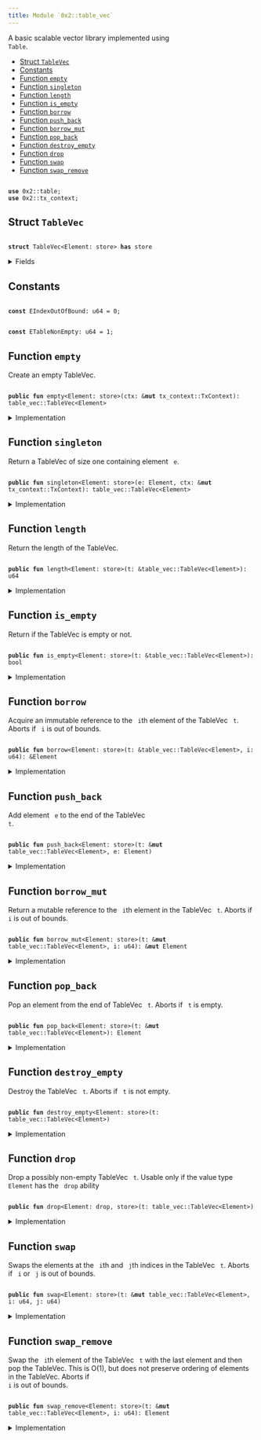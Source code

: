 ```yaml
---
title: Module `0x2::table_vec`
---
```


A basic scalable vector library implemented using <code>
Table</code>.


-  [Struct `TableVec`](#0x2_table_vec_TableVec)
-  [Constants](#@Constants_0)
-  [Function `empty`](#0x2_table_vec_empty)
-  [Function `singleton`](#0x2_table_vec_singleton)
-  [Function `length`](#0x2_table_vec_length)
-  [Function `is_empty`](#0x2_table_vec_is_empty)
-  [Function `borrow`](#0x2_table_vec_borrow)
-  [Function `push_back`](#0x2_table_vec_push_back)
-  [Function `borrow_mut`](#0x2_table_vec_borrow_mut)
-  [Function `pop_back`](#0x2_table_vec_pop_back)
-  [Function `destroy_empty`](#0x2_table_vec_destroy_empty)
-  [Function `drop`](#0x2_table_vec_drop)
-  [Function `swap`](#0x2_table_vec_swap)
-  [Function `swap_remove`](#0x2_table_vec_swap_remove)


<pre><code>
<b>use</b> <Link href="../iota-framework/table.md#0x2_table">0x2::table</Link>;
<b>use</b> <Link href="../iota-framework/tx_context.md#0x2_tx_context">0x2::tx_context</Link>;
</code></pre>



<Link id="0x2_table_vec_TableVec"></Link>

## Struct `TableVec`



<pre><code>
<b>struct</b> <Link href="../iota-framework/table_vec.md#0x2_table_vec_TableVec">TableVec</Link>&lt;Element: store&gt; <b>has</b> store
</code></pre>



<details>
<summary>Fields</summary>


<dl>
<dt>
<code>
contents: <Link href="../iota-framework/table.md#0x2_table_Table">table::Table</Link>&lt;u64, Element&gt;</code>
</dt>
<dd>
 The contents of the table vector.
</dd>
</dl>


</details>

<Link id="@Constants_0"></Link>

## Constants


<Link id="0x2_table_vec_EIndexOutOfBound"></Link>



<pre><code>
<b>const</b> <Link href="../iota-framework/table_vec.md#0x2_table_vec_EIndexOutOfBound">EIndexOutOfBound</Link>: u64 = 0;
</code></pre>



<Link id="0x2_table_vec_ETableNonEmpty"></Link>



<pre><code>
<b>const</b> <Link href="../iota-framework/table_vec.md#0x2_table_vec_ETableNonEmpty">ETableNonEmpty</Link>: u64 = 1;
</code></pre>



<Link id="0x2_table_vec_empty"></Link>

## Function `empty`

Create an empty TableVec.


<pre><code>
<b>public</b> <b>fun</b> <Link href="../iota-framework/table_vec.md#0x2_table_vec_empty">empty</Link>&lt;Element: store&gt;(ctx: &<b>mut</b> <Link href="../iota-framework/tx_context.md#0x2_tx_context_TxContext">tx_context::TxContext</Link>): <Link href="../iota-framework/table_vec.md#0x2_table_vec_TableVec">table_vec::TableVec</Link>&lt;Element&gt;
</code></pre>



<details>
<summary>Implementation</summary>


<pre><code>
<b>public</b> <b>fun</b> <Link href="../iota-framework/table_vec.md#0x2_table_vec_empty">empty</Link>&lt;Element: store&gt;(ctx: &<b>mut</b> TxContext): <Link href="../iota-framework/table_vec.md#0x2_table_vec_TableVec">TableVec</Link>&lt;Element&gt; \{
    <Link href="../iota-framework/table_vec.md#0x2_table_vec_TableVec">TableVec</Link> \{
        contents: <Link href="../iota-framework/table.md#0x2_table_new">table::new</Link>(ctx)
    }
}
</code></pre>



</details>

<Link id="0x2_table_vec_singleton"></Link>

## Function `singleton`

Return a TableVec of size one containing element <code>
e</code>.


<pre><code>
<b>public</b> <b>fun</b> <Link href="../iota-framework/table_vec.md#0x2_table_vec_singleton">singleton</Link>&lt;Element: store&gt;(e: Element, ctx: &<b>mut</b> <Link href="../iota-framework/tx_context.md#0x2_tx_context_TxContext">tx_context::TxContext</Link>): <Link href="../iota-framework/table_vec.md#0x2_table_vec_TableVec">table_vec::TableVec</Link>&lt;Element&gt;
</code></pre>



<details>
<summary>Implementation</summary>


<pre><code>
<b>public</b> <b>fun</b> <Link href="../iota-framework/table_vec.md#0x2_table_vec_singleton">singleton</Link>&lt;Element: store&gt;(e: Element, ctx: &<b>mut</b> TxContext): <Link href="../iota-framework/table_vec.md#0x2_table_vec_TableVec">TableVec</Link>&lt;Element&gt; \{
    <b>let</b> <b>mut</b> t = <Link href="../iota-framework/table_vec.md#0x2_table_vec_empty">empty</Link>(ctx);
    t.<Link href="../iota-framework/table_vec.md#0x2_table_vec_push_back">push_back</Link>(e);
    t
}
</code></pre>



</details>

<Link id="0x2_table_vec_length"></Link>

## Function `length`

Return the length of the TableVec.


<pre><code>
<b>public</b> <b>fun</b> <Link href="../iota-framework/table_vec.md#0x2_table_vec_length">length</Link>&lt;Element: store&gt;(t: &<Link href="../iota-framework/table_vec.md#0x2_table_vec_TableVec">table_vec::TableVec</Link>&lt;Element&gt;): u64
</code></pre>



<details>
<summary>Implementation</summary>


<pre><code>
<b>public</b> <b>fun</b> <Link href="../iota-framework/table_vec.md#0x2_table_vec_length">length</Link>&lt;Element: store&gt;(t: &<Link href="../iota-framework/table_vec.md#0x2_table_vec_TableVec">TableVec</Link>&lt;Element&gt;): u64 \{
    t.contents.<Link href="../iota-framework/table_vec.md#0x2_table_vec_length">length</Link>()
}
</code></pre>



</details>

<Link id="0x2_table_vec_is_empty"></Link>

## Function `is_empty`

Return if the TableVec is empty or not.


<pre><code>
<b>public</b> <b>fun</b> <Link href="../iota-framework/table_vec.md#0x2_table_vec_is_empty">is_empty</Link>&lt;Element: store&gt;(t: &<Link href="../iota-framework/table_vec.md#0x2_table_vec_TableVec">table_vec::TableVec</Link>&lt;Element&gt;): bool
</code></pre>



<details>
<summary>Implementation</summary>


<pre><code>
<b>public</b> <b>fun</b> <Link href="../iota-framework/table_vec.md#0x2_table_vec_is_empty">is_empty</Link>&lt;Element: store&gt;(t: &<Link href="../iota-framework/table_vec.md#0x2_table_vec_TableVec">TableVec</Link>&lt;Element&gt;): bool \{
    t.<Link href="../iota-framework/table_vec.md#0x2_table_vec_length">length</Link>() == 0
}
</code></pre>



</details>

<Link id="0x2_table_vec_borrow"></Link>

## Function `borrow`

Acquire an immutable reference to the <code>
i</code>th element of the TableVec <code>
t</code>.
Aborts if <code>
i</code> is out of bounds.


<pre><code>
<b>public</b> <b>fun</b> <Link href="../iota-framework/table_vec.md#0x2_table_vec_borrow">borrow</Link>&lt;Element: store&gt;(t: &<Link href="../iota-framework/table_vec.md#0x2_table_vec_TableVec">table_vec::TableVec</Link>&lt;Element&gt;, i: u64): &Element
</code></pre>



<details>
<summary>Implementation</summary>


<pre><code>
<b>public</b> <b>fun</b> <Link href="../iota-framework/table_vec.md#0x2_table_vec_borrow">borrow</Link>&lt;Element: store&gt;(t: &<Link href="../iota-framework/table_vec.md#0x2_table_vec_TableVec">TableVec</Link>&lt;Element&gt;, i: u64): &Element \{
    <b>assert</b>!(t.<Link href="../iota-framework/table_vec.md#0x2_table_vec_length">length</Link>() &gt; i, <Link href="../iota-framework/table_vec.md#0x2_table_vec_EIndexOutOfBound">EIndexOutOfBound</Link>);
    &t.contents[i]
}
</code></pre>



</details>

<Link id="0x2_table_vec_push_back"></Link>

## Function `push_back`

Add element <code>
e</code> to the end of the TableVec <code>
t</code>.


<pre><code>
<b>public</b> <b>fun</b> <Link href="../iota-framework/table_vec.md#0x2_table_vec_push_back">push_back</Link>&lt;Element: store&gt;(t: &<b>mut</b> <Link href="../iota-framework/table_vec.md#0x2_table_vec_TableVec">table_vec::TableVec</Link>&lt;Element&gt;, e: Element)
</code></pre>



<details>
<summary>Implementation</summary>


<pre><code>
<b>public</b> <b>fun</b> <Link href="../iota-framework/table_vec.md#0x2_table_vec_push_back">push_back</Link>&lt;Element: store&gt;(t: &<b>mut</b> <Link href="../iota-framework/table_vec.md#0x2_table_vec_TableVec">TableVec</Link>&lt;Element&gt;, e: Element) \{
    <b>let</b> key = t.<Link href="../iota-framework/table_vec.md#0x2_table_vec_length">length</Link>();
    t.contents.add(key, e);
}
</code></pre>



</details>

<Link id="0x2_table_vec_borrow_mut"></Link>

## Function `borrow_mut`

Return a mutable reference to the <code>
i</code>th element in the TableVec <code>
t</code>.
Aborts if <code>
i</code> is out of bounds.


<pre><code>
<b>public</b> <b>fun</b> <Link href="../iota-framework/table_vec.md#0x2_table_vec_borrow_mut">borrow_mut</Link>&lt;Element: store&gt;(t: &<b>mut</b> <Link href="../iota-framework/table_vec.md#0x2_table_vec_TableVec">table_vec::TableVec</Link>&lt;Element&gt;, i: u64): &<b>mut</b> Element
</code></pre>



<details>
<summary>Implementation</summary>


<pre><code>
<b>public</b> <b>fun</b> <Link href="../iota-framework/table_vec.md#0x2_table_vec_borrow_mut">borrow_mut</Link>&lt;Element: store&gt;(t: &<b>mut</b> <Link href="../iota-framework/table_vec.md#0x2_table_vec_TableVec">TableVec</Link>&lt;Element&gt;, i: u64): &<b>mut</b> Element \{
    <b>assert</b>!(t.<Link href="../iota-framework/table_vec.md#0x2_table_vec_length">length</Link>() &gt; i, <Link href="../iota-framework/table_vec.md#0x2_table_vec_EIndexOutOfBound">EIndexOutOfBound</Link>);
    &<b>mut</b> t.contents[i]
}
</code></pre>



</details>

<Link id="0x2_table_vec_pop_back"></Link>

## Function `pop_back`

Pop an element from the end of TableVec <code>
t</code>.
Aborts if <code>
t</code> is empty.


<pre><code>
<b>public</b> <b>fun</b> <Link href="../iota-framework/table_vec.md#0x2_table_vec_pop_back">pop_back</Link>&lt;Element: store&gt;(t: &<b>mut</b> <Link href="../iota-framework/table_vec.md#0x2_table_vec_TableVec">table_vec::TableVec</Link>&lt;Element&gt;): Element
</code></pre>



<details>
<summary>Implementation</summary>


<pre><code>
<b>public</b> <b>fun</b> <Link href="../iota-framework/table_vec.md#0x2_table_vec_pop_back">pop_back</Link>&lt;Element: store&gt;(t: &<b>mut</b> <Link href="../iota-framework/table_vec.md#0x2_table_vec_TableVec">TableVec</Link>&lt;Element&gt;): Element \{
    <b>let</b> length = <Link href="../iota-framework/table_vec.md#0x2_table_vec_length">length</Link>(t);
    <b>assert</b>!(length &gt; 0, <Link href="../iota-framework/table_vec.md#0x2_table_vec_EIndexOutOfBound">EIndexOutOfBound</Link>);
    t.contents.remove(length - 1)
}
</code></pre>



</details>

<Link id="0x2_table_vec_destroy_empty"></Link>

## Function `destroy_empty`

Destroy the TableVec <code>
t</code>.
Aborts if <code>
t</code> is not empty.


<pre><code>
<b>public</b> <b>fun</b> <Link href="../iota-framework/table_vec.md#0x2_table_vec_destroy_empty">destroy_empty</Link>&lt;Element: store&gt;(t: <Link href="../iota-framework/table_vec.md#0x2_table_vec_TableVec">table_vec::TableVec</Link>&lt;Element&gt;)
</code></pre>



<details>
<summary>Implementation</summary>


<pre><code>
<b>public</b> <b>fun</b> <Link href="../iota-framework/table_vec.md#0x2_table_vec_destroy_empty">destroy_empty</Link>&lt;Element: store&gt;(t: <Link href="../iota-framework/table_vec.md#0x2_table_vec_TableVec">TableVec</Link>&lt;Element&gt;) \{
    <b>assert</b>!(<Link href="../iota-framework/table_vec.md#0x2_table_vec_length">length</Link>(&t) == 0, <Link href="../iota-framework/table_vec.md#0x2_table_vec_ETableNonEmpty">ETableNonEmpty</Link>);
    <b>let</b> <Link href="../iota-framework/table_vec.md#0x2_table_vec_TableVec">TableVec</Link> \{ contents } = t;
    contents.<Link href="../iota-framework/table_vec.md#0x2_table_vec_destroy_empty">destroy_empty</Link>();
}
</code></pre>



</details>

<Link id="0x2_table_vec_drop"></Link>

## Function `drop`

Drop a possibly non-empty TableVec <code>
t</code>.
Usable only if the value type <code>
Element</code> has the <code>
drop</code> ability


<pre><code>
<b>public</b> <b>fun</b> <Link href="../iota-framework/table_vec.md#0x2_table_vec_drop">drop</Link>&lt;Element: drop, store&gt;(t: <Link href="../iota-framework/table_vec.md#0x2_table_vec_TableVec">table_vec::TableVec</Link>&lt;Element&gt;)
</code></pre>



<details>
<summary>Implementation</summary>


<pre><code>
<b>public</b> <b>fun</b> <Link href="../iota-framework/table_vec.md#0x2_table_vec_drop">drop</Link>&lt;Element: drop + store&gt;(t: <Link href="../iota-framework/table_vec.md#0x2_table_vec_TableVec">TableVec</Link>&lt;Element&gt;) \{
    <b>let</b> <Link href="../iota-framework/table_vec.md#0x2_table_vec_TableVec">TableVec</Link> \{ contents } = t;
    contents.<Link href="../iota-framework/table_vec.md#0x2_table_vec_drop">drop</Link>()
}
</code></pre>



</details>

<Link id="0x2_table_vec_swap"></Link>

## Function `swap`

Swaps the elements at the <code>
i</code>th and <code>
j</code>th indices in the TableVec <code>
t</code>.
Aborts if <code>
i</code> or <code>
j</code> is out of bounds.


<pre><code>
<b>public</b> <b>fun</b> <Link href="../iota-framework/table_vec.md#0x2_table_vec_swap">swap</Link>&lt;Element: store&gt;(t: &<b>mut</b> <Link href="../iota-framework/table_vec.md#0x2_table_vec_TableVec">table_vec::TableVec</Link>&lt;Element&gt;, i: u64, j: u64)
</code></pre>



<details>
<summary>Implementation</summary>


<pre><code>
<b>public</b> <b>fun</b> <Link href="../iota-framework/table_vec.md#0x2_table_vec_swap">swap</Link>&lt;Element: store&gt;(t: &<b>mut</b> <Link href="../iota-framework/table_vec.md#0x2_table_vec_TableVec">TableVec</Link>&lt;Element&gt;, i: u64, j: u64) \{
    <b>assert</b>!(t.<Link href="../iota-framework/table_vec.md#0x2_table_vec_length">length</Link>() &gt; i, <Link href="../iota-framework/table_vec.md#0x2_table_vec_EIndexOutOfBound">EIndexOutOfBound</Link>);
    <b>assert</b>!(t.<Link href="../iota-framework/table_vec.md#0x2_table_vec_length">length</Link>() &gt; j, <Link href="../iota-framework/table_vec.md#0x2_table_vec_EIndexOutOfBound">EIndexOutOfBound</Link>);
    <b>if</b> (i == j) \{ <b>return</b> };
    <b>let</b> element_i = t.contents.remove(i);
    <b>let</b> element_j = t.contents.remove(j);
    t.contents.add(j, element_i);
    t.contents.add(i, element_j);
}
</code></pre>



</details>

<Link id="0x2_table_vec_swap_remove"></Link>

## Function `swap_remove`

Swap the <code>
i</code>th element of the TableVec <code>
t</code> with the last element and then pop the TableVec.
This is O(1), but does not preserve ordering of elements in the TableVec.
Aborts if <code>
i</code> is out of bounds.


<pre><code>
<b>public</b> <b>fun</b> <Link href="../iota-framework/table_vec.md#0x2_table_vec_swap_remove">swap_remove</Link>&lt;Element: store&gt;(t: &<b>mut</b> <Link href="../iota-framework/table_vec.md#0x2_table_vec_TableVec">table_vec::TableVec</Link>&lt;Element&gt;, i: u64): Element
</code></pre>



<details>
<summary>Implementation</summary>


<pre><code>
<b>public</b> <b>fun</b> <Link href="../iota-framework/table_vec.md#0x2_table_vec_swap_remove">swap_remove</Link>&lt;Element: store&gt;(t: &<b>mut</b> <Link href="../iota-framework/table_vec.md#0x2_table_vec_TableVec">TableVec</Link>&lt;Element&gt;, i: u64): Element \{
    <b>assert</b>!(t.<Link href="../iota-framework/table_vec.md#0x2_table_vec_length">length</Link>() &gt; i, <Link href="../iota-framework/table_vec.md#0x2_table_vec_EIndexOutOfBound">EIndexOutOfBound</Link>);
    <b>let</b> last_idx = t.<Link href="../iota-framework/table_vec.md#0x2_table_vec_length">length</Link>() - 1;
    t.<Link href="../iota-framework/table_vec.md#0x2_table_vec_swap">swap</Link>(i, last_idx);
    t.<Link href="../iota-framework/table_vec.md#0x2_table_vec_pop_back">pop_back</Link>()
}
</code></pre>



</details>
